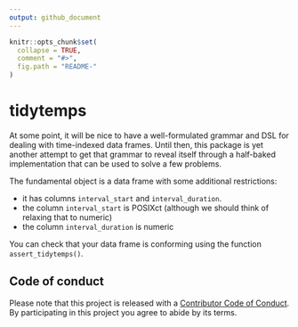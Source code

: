 ```yaml
---
output: github_document
---
```


<!-- README.md is generated from README.Rmd. Please edit that file -->

```r
knitr::opts_chunk$set(
  collapse = TRUE,
  comment = "#>",
  fig.path = "README-"
)
```

# tidytemps

At some point, it will be nice to have a well-formulated grammar and DSL for dealing with time-indexed data frames. Until then, this package is yet another attempt to get that grammar to reveal itself through a half-baked implementation that can be used to solve a few problems.

The fundamental object is a data frame with some additional restrictions:

- it has columns `interval_start` and `interval_duration`.
- the column `interval_start` is POSIXct (although we should think of relaxing that to numeric)
- the column `interval_duration` is numeric

You can check that your data frame is conforming using the function `assert_tidytemps()`.

## Code of conduct

Please note that this project is released with a [Contributor Code of Conduct](CONDUCT.md). By participating in this project you agree to abide by its terms.
